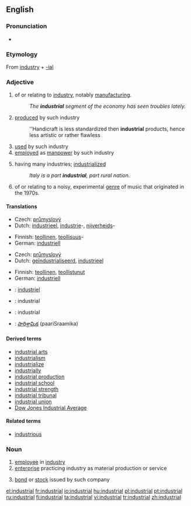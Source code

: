 ==English==

===Pronunciation===
* {{audio|en-us-industrial.ogg|Audio (US)}}

===Etymology===
From [[industry]] + [[-ial]]

===Adjective===
{{en-adj}}

# of or relating to [[industry]], notably [[manufacturing]].
#: ''The '''industrial''' segment of the economy has seen troubles lately.''
# [[produced]] by such industry
#: ''Handicraft is less standardized then '''industrial''' products, hence less artistic or rather flawless
# [[used]] by such industry
# [[employed]] as [[manpower]] by such industry
# {{context|of a society or country}} having many industries; [[industrialized]]
#: ''Italy is a part '''industrial''', part rural nation.''
# {{music}} of or relating to a noisy, experimental [[genre]] of music that originated in the 1970s.

====Translations====
{{trans-top|of or relating to industry}}
* Czech: [[průmyslový]] {{m}}
* Dutch: [[industrieel]], [[industrie]]-, [[nijverheid]]s-
{{trans-mid}}
* Finnish: [[teollinen]], [[teollisuus]]-
* German: [[industriell]]
{{trans-bottom}}

{{trans-top|(of a society or country) having many industries}}
* Czech: [[průmyslový]] {{m}}
* Dutch: [[geïndustrialiseerd]], [[industrieel]]
{{trans-mid}}
* Finnish: [[teollinen]], [[teollistua|teollistunut]]
* German: [[industriell]]
{{trans-bottom}}

{{checktrans-top}}
* {{ttbc|French}}: [[industriel]]
* {{ttbc|Interlingua}}: industrial
* {{ttbc|Portuguese}}: industrial
* {{ttbc|Telugu}}: [[పారిశ్రామిక]] (paariSraamika)
{{checktrans-bottom}}

====Derived terms====
* [[industrial arts]]
* [[industrialism]]
* [[industrialize]]
* [[industrially]]
* [[industrial production]]
* [[industrial school]]
* [[industrial strength]]
* [[industrial tribunal]]
* [[industrial union]]
* [[Dow Jones Industrial Average]]

====Related terms====
* [[industrious]]

===Noun===
{{en-noun}}

# [[employee]] in [[industry]]
# [[enterprise]] practicing industry as material production or service
# {{finance}} [[bond]] or [[stock]] issued by such company


[[el:industrial]]
[[fr:industrial]]
[[io:industrial]]
[[hu:industrial]]
[[pl:industrial]]
[[pt:industrial]]
[[ru:industrial]]
[[fi:industrial]]
[[ta:industrial]]
[[vi:industrial]]
[[tr:industrial]]
[[zh:industrial]]